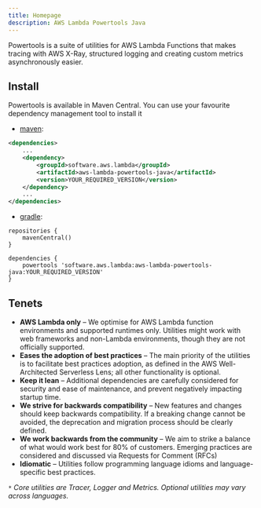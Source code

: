 ```yaml
---
title: Homepage
description: AWS Lambda Powertools Java
---
```


Powertools is a suite of utilities for AWS Lambda Functions that makes tracing with AWS X-Ray, structured logging and creating custom metrics asynchronously easier.

## Install

Powertools is available in Maven Central. You can use your favourite dependency management tool to install it

* [maven](https://maven.apache.org/):
```xml
<dependencies>
    ...
    <dependency>
        <groupId>software.aws.lambda</groupId>
        <artifactId>aws-lambda-powertools-java</artifactId>
        <version>YOUR_REQUIRED_VERSION</version>
    </dependency>
    ...
</dependencies>
```
* [gradle](https://gradle.org/):
```
repositories {
    mavenCentral()
}

dependencies {
    powertools 'software.aws.lambda:aws-lambda-powertools-java:YOUR_REQUIRED_VERSION'
}
```

## Tenets

* **AWS Lambda only** – We optimise for AWS Lambda function environments and supported runtimes only. Utilities might work with web frameworks and non-Lambda environments, though they are not officially supported.
* **Eases the adoption of best practices** – The main priority of the utilities is to facilitate best practices adoption, as defined in the AWS Well-Architected Serverless Lens; all other functionality is optional.
* **Keep it lean** – Additional dependencies are carefully considered for security and ease of maintenance, and prevent negatively impacting startup time.
* **We strive for backwards compatibility** – New features and changes should keep backwards compatibility. If a breaking change cannot be avoided, the deprecation and migration process should be clearly defined.
* **We work backwards from the community** – We aim to strike a balance of what would work best for 80% of customers. Emerging practices are considered and discussed via Requests for Comment (RFCs)
* **Idiomatic** – Utilities follow programming language idioms and language-specific best practices.

_`*` Core utilities are Tracer, Logger and Metrics. Optional utilities may vary across languages._